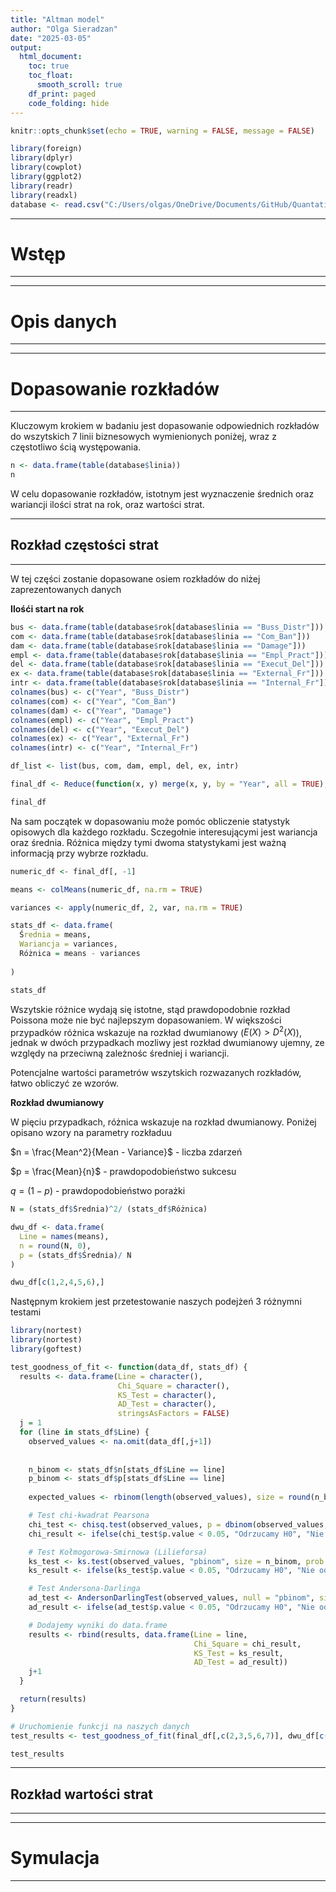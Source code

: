 ```yaml
---
title: "Altman model"
author: "Olga Sieradzan"
date: "2025-03-05"
output: 
  html_document:
    toc: true
    toc_float: 
      smooth_scroll: true
    df_print: paged
    code_folding: hide
---
```


```r
knitr::opts_chunk$set(echo = TRUE, warning = FALSE, message = FALSE)

```

```r
library(foreign)
library(dplyr)
library(cowplot)
library(ggplot2)
library(readr)
library(readxl)
database <- read.csv("C:/Users/olgas/OneDrive/Documents/GitHub/Quantative-risk-models-summit/Model AMA/plik1.csv")
```
***

# Wstęp

***

***

# Opis danych 

***

***

# Dopasowanie rozkładów

***

Kluczowym krokiem w badaniu jest dopasowanie odpowiednich rozkładów do wszytskich 7 linii biznesowych wymienionych poniżej, wraz z częstotliwo ścią występowania.
```r
n <- data.frame(table(database$linia))
n
```

W celu dopasowanie rozkładów, istotnym jest wyznaczenie średnich oraz wariancji ilości strat na rok, oraz wartości strat.



***

## Rozkład częstości strat

***

W tej części zostanie dopasowane osiem rozkładów do niżej zaprezentowanych danych

**Ilośći start na rok**

```r
bus <- data.frame(table(database$rok[database$linia == "Buss_Distr"]))
com <- data.frame(table(database$rok[database$linia == "Com_Ban"]))
dam <- data.frame(table(database$rok[database$linia == "Damage"]))
empl <- data.frame(table(database$rok[database$linia == "Empl_Pract"]))
del <- data.frame(table(database$rok[database$linia == "Execut_Del"]))
ex <- data.frame(table(database$rok[database$linia == "External_Fr"]))
intr <- data.frame(table(database$rok[database$linia == "Internal_Fr"]))
colnames(bus) <- c("Year", "Buss_Distr")
colnames(com) <- c("Year", "Com_Ban")
colnames(dam) <- c("Year", "Damage")
colnames(empl) <- c("Year", "Empl_Pract")
colnames(del) <- c("Year", "Execut_Del")
colnames(ex) <- c("Year", "External_Fr")
colnames(intr) <- c("Year", "Internal_Fr")

df_list <- list(bus, com, dam, empl, del, ex, intr)

final_df <- Reduce(function(x, y) merge(x, y, by = "Year", all = TRUE), df_list)

final_df
```

Na sam początek w dopasowaniu może pomóc obliczenie statystyk opisowych dla każdego rozkładu. Sczegołnie interesującymi jest wariancja oraz średnia. Różnica między tymi dwoma statystykami jest ważną informacją przy wybrze rozkładu. 

```r
numeric_df <- final_df[, -1]

means <- colMeans(numeric_df, na.rm = TRUE)

variances <- apply(numeric_df, 2, var, na.rm = TRUE)

stats_df <- data.frame(
  Średnia = means,
  Wariancja = variances,
  Różnica = means - variances 
  
)

stats_df
```

Wszytskie różnice wydają się istotne, stąd prawdopodobnie rozkład Poissona może nie być najlepszym dopasowaniem. W większości przypadków różnica wskazuje na rozkład dwumianowy ($E(X) > D^2(X)$), jednak w dwóch przypadkach mozliwy jest rozkład dwumianowy ujemny, ze względy na przeciwną zależnośc średniej i wariancji. 

Potencjalne wartości parametrów wszytskich rozwazanych rozkładów, łatwo obliczyć ze wzorów.

**Rozkład dwumianowy**

W pięciu przypadkach, różnica wskazuje na rozkład dwumianowy. Poniżej opisano wzory na parametry rozkładuu

$n = \frac{Mean^2}{Mean - Variance}$ - liczba zdarzeń

$p = \frac{Mean}{n}$ - prawdopodobieństwo sukcesu

$q = (1-p)$ - prawdopodobieństwo porażki

```r
N = (stats_df$Średnia)^2/ (stats_df$Różnica)

dwu_df <- data.frame(
  Line = names(means),
  n = round(N, 0),
  p = (stats_df$Średnia)/ N
)

dwu_df[c(1,2,4,5,6),]
```

Następnym krokiem jest przetestowanie naszych podejżeń 3 różnymni testami

```r
library(nortest)
library(nortest)
library(goftest) 

test_goodness_of_fit <- function(data_df, stats_df) {
  results <- data.frame(Line = character(),
                        Chi_Square = character(),
                        KS_Test = character(),
                        AD_Test = character(),
                        stringsAsFactors = FALSE)
  j = 1
  for (line in stats_df$Line) {
    observed_values <- na.omit(data_df[,j+1])  
    
    
    n_binom <- stats_df$n[stats_df$Line == line]
    p_binom <- stats_df$p[stats_df$Line == line]
   
    expected_values <- rbinom(length(observed_values), size = round(n_binom), prob = p_binom)

    # Test chi-kwadrat Pearsona
    chi_test <- chisq.test(observed_values, p = dbinom(observed_values, size = round(n_binom), prob = p_binom), rescale.p = TRUE)
    chi_result <- ifelse(chi_test$p.value < 0.05, "Odrzucamy H0", "Nie odrzucamy H0")

    # Test Kołmogorowa-Smirnowa (Lilieforsa)
    ks_test <- ks.test(observed_values, "pbinom", size = n_binom, prob = p_binom)
    ks_result <- ifelse(ks_test$p.value < 0.05, "Odrzucamy H0", "Nie odrzucamy H0")

    # Test Andersona-Darlinga
    ad_test <- AndersonDarlingTest(observed_values, null = "pbinom", size = n_binom, prob = p_binom)
    ad_result <- ifelse(ad_test$p.value < 0.05, "Odrzucamy H0", "Nie odrzucamy H0")

    # Dodajemy wyniki do data.frame
    results <- rbind(results, data.frame(Line = line,
                                         Chi_Square = chi_result,
                                         KS_Test = ks_result,
                                         AD_Test = ad_result))
    j+1
  }

  return(results)
}

# Uruchomienie funkcji na naszych danych
test_results <- test_goodness_of_fit(final_df[,c(2,3,5,6,7)], dwu_df[c(1,2,4,5,6),])

test_results


```


***

## Rozkład wartości strat

***

***

# Symulacja

***










































































